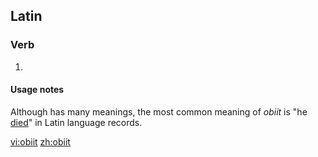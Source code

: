 ==Latin==

===Verb===
{{la-verb-form|obiit}}

# {{conjugation of|obeō||3|s|perf|act|ind|lang=la}}

====Usage notes====
Although {{term/t|la|obeō}} has many meanings, the most common meaning of ''obiit'' is "he [[die]]d" in Latin language records. 

[[vi:obiit]]
[[zh:obiit]]